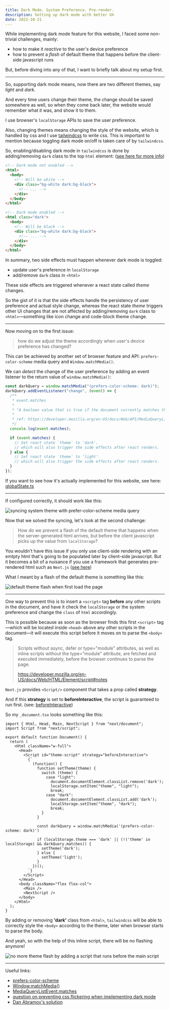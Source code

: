 ```yaml
---
title: Dark Mode. System Preference. Pre-render.
description: Setting up dark mode with better UX
date: 2022-10-21
---
```


While implementing dark mode feature for this website, I faced some non-trivial challenges, mainly:

- how to make it _reactive_ to the user's device preference
- how to prevent a _flash_ of default theme that happens before the client-side javascript runs

But, before diving into any of that, I want to briefly talk about my setup first.

---

So, supporting dark mode means, now there are two different themes, say _light_ and _dark_.

And every time users change their theme, the change should be saved somewhere as well, so when they come back later, the website would remember what it was, and show it to them.

I use browser's `localStorage` APIs to save the user preference.

Also, changing themes means changing the style of the website, which is handled by css and I use [tailwindcss](https://tailwindcss.com/) to write css. This is important to mention because toggling dark mode on/off is taken care of by `tailwindcss`.

So, enabling/disabling dark mode in `tailwindcss` is done by adding/removing `dark` class to the top `html` element: ([see here for more info](https://tailwindcss.com/docs/dark-mode#toggling-dark-mode-manually))

```html
<!-- Dark mode not enabled -->
<html>
  <body>
    <!-- Will be white -->
    <div class="bg-white dark:bg-black">
      <!-- ... -->
    </div>
  </body>
</html>

<!-- Dark mode enabled -->
<html class="dark">
  <body>
    <!-- Will be black -->
    <div class="bg-white dark:bg-black">
      <!-- ... -->
    </div>
  </body>
</html>
```

In summary, two side effects must happen whenever dark mode is toggled:

- update user's preference in `localStorage`
- add/remove `dark` class in `<html>`

These side effects are triggered whenever a react state called _theme_ changes.

So the gist of it is that the side effects handle the persistency of user preference and actual style change, whereas the react state _theme_ triggers other UI changes that are not affected by adding/removing `dark` class to `<html>`&mdash;something like icon change and code-block theme change.

---

Now moving on to the first issue:

> how do we adjust the theme accordingly when user's device preference has changed?

This can be achieved by another set of browser feature and API: `prefers-color-scheme` media query and `Window.matchMedia()`.

We can _detect_ the change of the user preference by adding an event listener to the return value of `window.matchMedia()`:

```javascript
const darkQuery = window.matchMedia("(prefers-color-scheme: dark)");
darkQuery.addEventListener("change", (event) => {
  /**
   * event.matches
   *
   * "A boolean value that is true if the document currently matches the media query list, or false if not."
   *
   * ref: https://developer.mozilla.org/en-US/docs/Web/API/MediaQueryListEvent/matches
   */
  console.log(event.matches);

  if (event.matches) {
    // Set react state `theme` to 'dark'.
    // which will also trigger the side effects after react renders.
  } else {
    // Set react state `theme` to 'light'.
    // which will also trigger the side effects after react renders.
  }
});
```

If you want to see how it's actually implemented for this website, see here: [globalState.ts](https://github.com/sookmax/website/blob/main/utils/globalState.ts)

---

If configured correctly, it should work like this:

<Image
  src="/sync_system_theme.gif"
  alt="syncing system theme with prefer-color-scheme media query"
  width={1000}
  height={600}
  caption="Syncing with the OS preference"
/>

Now that we solved the syncing, let's look at the second challenge:

> How do we prevent a flash of the default theme that happens when the server-generated html arrives, but before the client javascript picks up the value from `localStorage`?

You wouldn't have this issue if you only use client-side rendering with an emtpty html that's going to be populated later by client-side javascript. But it becomes a bit of a nuisance if you use a framework that generates pre-rendered html such as `Next.js` ([see here](https://nextjs.org/docs/basic-features/pages#pre-rendering))

What I meant by a flash of the default theme is something like this:

<Image
  src="/default_theme_flash.gif"
  alt="default theme flash when first load the page"
  width={1000}
  height={600}
  caption="A flash of the default theme"
/>

---

One way to prevent this is to insert a `<script>` tag **before** any other scripts in the document, and have it check the `localStorage` or the system preference and change the `class` of `html` accordingly.

This is possible because as soon as the browser finds this first `<script>` tag&mdash;which will be located inside `<head>` above any other scripts in the document&mdash;it will execute this script before it moves on to parse the `<body>` tag.

> Scripts without async, defer or type="module" attributes, as well as inline scripts without the type="module" attribute, are fetched and executed immediately, before the browser continues to parse the page.
>
> https://developer.mozilla.org/en-US/docs/Web/HTML/Element/script#notes

`Next.js` provides `<Script/>` component that takes a prop called **strategy**.

And if this **strategy** is set to **beforeInteractive**, the script is guaranteed to run first. (see: [beforeInteractive](https://nextjs.org/docs/basic-features/script#beforeinteractive))

So my `_document.tsx` looks something like this:

```tsx title="_document.tsx"
import { Html, Head, Main, NextScript } from "next/document";
import Script from "next/script";

export default function Document() {
  return (
    <Html className="w-full">
      <Head>
        <Script id="theme-script" strategy="beforeInteractive">
          {`
            (function() {
              function setTheme(theme) {
                switch (theme) {
                  case "light":
                    document.documentElement.classList.remove('dark');
                    localStorage.setItem("theme", "light");
                    break;
                  case "dark":
                    document.documentElement.classList.add('dark');
                    localStorage.setItem("theme", "dark");
                    break;
                }
              }

              const darkQuery = window.matchMedia('(prefers-color-scheme: dark)')
              
              if (localStorage.theme === 'dark' || (!('theme' in localStorage) && darkQuery.matches)) {
                setTheme('dark');
              } else {
                setTheme('light');
              }
            })();
          `}
        </Script>
      </Head>
      <body className="flex flex-col">
        <Main />
        <NextScript />
      </body>
    </Html>
  );
}
```

By adding or removing **'dark'** class from `<html>`, `tailwindcss` will be able to correctly style the `<body>` according to the theme, later when browser starts to parse the body.

And yeah, so with the help of this inline script, there will be no flashing anymore!

<Image
  src="/no_theme_flash.gif"
  alt="no more theme flash by adding a script that runs before the main script"
  width={1000}
  height={600}
  caption="No more flash"
/>

---

Useful links:

- [prefers-color-scheme](https://developer.mozilla.org/en-US/docs/Web/CSS/@media/prefers-color-scheme)
- [Window.matchMedia()](https://developer.mozilla.org/en-US/docs/Web/API/Window/matchMedia)
- [MediaQueryListEvent.matches](https://developer.mozilla.org/en-US/docs/Web/API/MediaQueryListEvent/matches)
- [question on preventing css flickering when implementing dark mode](https://github.com/vercel/next.js/discussions/12533)
- [Dan Abramov's solution](https://github.com/gaearon/overreacted.io/blob/master/src/html.js)
